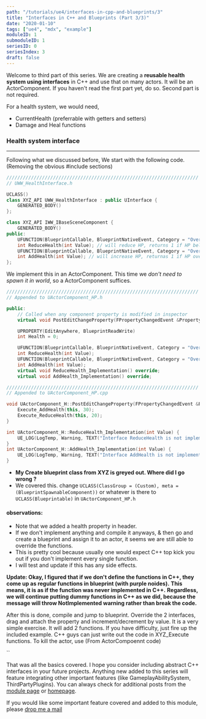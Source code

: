 ```yaml
---
path: "/tutorials/ue4/interfaces-in-cpp-and-blueprints/3"
title: "Interfaces in C++ and Blueprints (Part 3/3)"
date: "2020-01-10"
tags: ["ue4", "mdx", "example"]
moduleID: 1
submoduleID: 1
seriesID: 0
seriesIndex: 3
draft: false
---
```



Welcome to third part of this series. We are creating a **reusable health system using interfaces** in C++ and use that on many actors.
It will be an ActorComponent.
If you haven't read the first part yet, do so. Second part is not required.

For a health system, we would need,
- CurrentHealth (preferrable with getters and setters)
- Damage and Heal functions

### Health system interface
---

Following what we discussed before, We start with the following code. (Removing the obvious #include sections)

```cpp
//////////////////////////////////////////////////////////////////////
// UWW_HealthInterface.h

UCLASS()
class XYZ_API UWW_HealthInterface : public UInterface {
	GENERATED_BODY()
};

class XYZ_API IWW_IBaseSceneComponent {
	GENERATED_BODY()
public:
	UFUNCTION(BlueprintCallable, BlueprintNativeEvent, Category = "Overrides")
	int ReduceHealth(int Value); // will reduce HP, returns 1 if HP below zero
	UFUNCTION(BlueprintCallable, BlueprintNativeEvent, Category = "Overrides")
	int AddHealth(int Value); // will increase HP, returnas 1 if HP overflows
};
```

We implement this in an ActorComponent. This time we *don't need to spawn it in world*, so a ActorComponent suffices.

```cpp
//////////////////////////////////////////////////////////////////////
// Appended to UActorComponent_HP.h

public:
	// Called when any component property is modified in inspector
	virtual void PostEditChangeProperty(FPropertyChangedEvent &PropertyChangedEvent) override;

	UPROPERTY(EditAnywhere, BlueprintReadWrite)
	int Health = 0;

	UFUNCTION(BlueprintCallable, BlueprintNativeEvent, Category = "Override")
	int ReduceHealth(int Value);
	UFUNCTION(BlueprintCallable, BlueprintNativeEvent, Category = "Override")
	int AddHealth(int Value);
	virtual void ReduceHealth_Implementation() override;
	virtual void AddHealth_Implementation() override;

//////////////////////////////////////////////////////////////////////
// Appended to UActorComponent_HP.cpp

void UActorComponent_H::PostEditChangeProperty(FPropertyChangedEvent &PropertyChangedEvent) {
	Execute_AddHealth(this, 30);
	Execute_ReduceHealth(this, 20);
}

int UActorComponent_H::ReduceHealth_Implementation(int Value) {
	UE_LOG(LogTemp, Warning, TEXT("Interface ReduceHealth is not implemented."));
}
int UActorComponent_H::AddHealth_Implementation(int Value) {
	UE_LOG(LogTemp, Warning, TEXT("Interface AddHealth is not implemented."));
}
```

- **My Create blueprint class from XYZ is greyed out. Where did I go wrong ?**
- We covered this. change `UCLASS(ClassGroup = (Custom), meta = (BlueprintSpawnableComponent))` or whatever is there to `UCLASS(Blueprintable)` in `UActorComponent_HP.h`

#### observations:
- Note that we added a health property in header.
- If we don't implement anything and compile it anyways, & then go and create a blueprint and assign it to an actor, it seems we are still able to override the functions.
- This is pretty cool because usually one would expect C++ top kick you out if you don't implement every single function.
- I will test and update if this has any side effects.

**Update: Okay, I figured that if we don't define the functions in C++, they come up as regular functions in blueprint (with purple noides).**
**This means, it is as if the function was never implemented in C++.**
**Regardless, we will continue putting dummy functions in C++ as we did, because the message will throw NotImplemented warning rather than break the code.**

After this is done, compile and jump to blueprint. Override the 2 interfaces, drag and attach the property and increment/decrement by value. It is a very simple exercise.
It will add 2 functions. If you have difficulty, just fire up the included example. C++ guys can just write out the code in XYZ_Execute functions.
To kill the actor, use (From ActorCompoennt code)

``

That was all the basics covered. I hope you consider including abstract C++ interfaces in your future projects.
Anything new added to this series will feature integrating other important features (like GameplayAbilitySystem, ThirdPartyPlugins).
You can always check for additional posts from the [module page](/tutorials/ue4/interfacing-cpp-and-blueprints) or [homepage](/).

If you would like some important feature covered and added to this module, please [drop me a mail](mailto:suvam0451@outlook.com)
